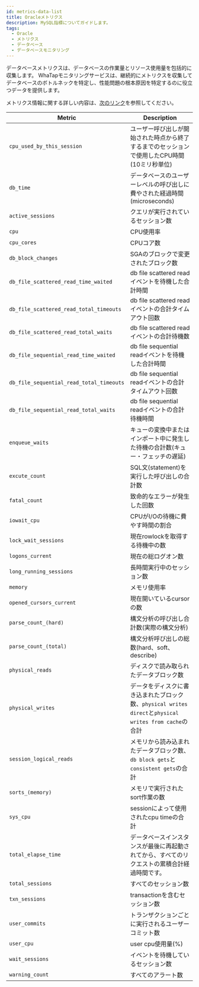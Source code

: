 ```yaml
---
id: metrics-data-list
title: Oracleメトリクス
description: MySQL指標についてガイドします。
tags:
  - Oracle
  - メトリクス
  - データベース
  - データベースモニタリング
---
```


データベースメトリクスは、データベースの作業量とリソース使用量を包括的に収集します。 WhaTapモニタリングサービスは、継続的にメトリクスを収集してデータベースのボトルネックを特定し、性能問題の根本原因を特定するのに役立つデータを提供します。

メトリクス情報に関する詳しい内容は、[次のリンク](https://docs.oracle.com/)を参照してください。

<div class='metric'>

| Metric                                   | Description                                                                   |
| ---------------------------------------- | ----------------------------------------------------------------------------- |
| `cpu_used_by_this_session`               | ユーザー呼び出しが開始された時点から終了するまでのセッションで使用したCPU時間(10ミリ秒単位)                             |
| `db_time`                                | データベースのユーザーレベルの呼び出しに費やされた経過時間(microseconds)                                   |
| `active_sessions`                        | クエリが実行されているセッション数                                                             |
| `cpu`                                    | CPU使用率                                                                        |
| `cpu_cores`                              | CPUコア数                                                                        |
| `db_block_changes`                       | SGAのブロックで変更されたブロック数                                                           |
| `db_file_scattered_read_time_waited`     | db file scattered readイベントを待機した合計時間                                           |
| `db_file_scattered_read_total_timeouts`  | db file scattered readイベントの合計タイムアウト回数                                         |
| `db_file_scattered_read_total_waits`     | db file scattered readイベントの合計待機数                                              |
| `db_file_sequential_read_time_waited`    | db file sequential readイベントを待機した合計時間                                          |
| `db_file_sequential_read_total_timeouts` | db file sequential readイベントの合計タイムアウト回数                                        |
| `db_file_sequential_read_total_waits`    | db file sequential readイベントの合計待機時間                                            |
| `enqueue_waits`                          | キューの変換中またはインポート中に発生した待機の合計数(キュー・フェッチの遅延)                                      |
| `excute_count`                           | SQL文(statement)を実行した呼び出しの合計数                                                  |
| `fatal_count`                            | 致命的なエラーが発生した回数                                                                |
| `iowait_cpu`                             | CPUがI/Oの待機に費やす時間の割合                                                           |
| `lock_wait_sessions`                     | 現在rowlockを取得する待機中の数                                                           |
| `logons_current`                         | 現在の総ログオン数                                                                     |
| `long_running_sessions`                  | 長時間実行中のセッション数                                                                 |
| `memory`                                 | メモリ使用率                                                                        |
| `opened_cursors_current`                 | 現在開いているcursorの数                                                               |
| `parse_count_(hard)`                     | 構文分析の呼び出し合計数(実際の構文分析)                                                         |
| `parse_count_(total)`                    | 構文分析呼び出しの総数(hard、soft、describe)                                               |
| `physical_reads`                         | ディスクで読み取られたデータブロック数                                                           |
| `physical_writes`                        | データをディスクに書き込まれたブロック数、`physical writes direct`と`physical writes from cache`の合計 |
| `session_logical_reads`                  | メモリから読み込まれたデータブロック数、`db block gets`と`consistent gets`の合計                      |
| `sorts_(memory)`                         | メモリで実行されたsort作業の数                                                             |
| `sys_cpu`                                | sessionによって使用されたcpu timeの合計                                                   |
| `total_elapse_time`                      | データベースインスタンスが最後に再起動されてから、すべてのリクエストの累積合計経過時間です。                                |
| `total_sessions`                         | すべてのセッション数                                                                    |
| `txn_sessions`                           | transactionを含むセッション数                                                          |
| `user_commits`                           | トランザクションごとに実行されるユーザーコミット数                                                     |
| `user_cpu`                               | user cpu使用量(%)                                                                |
| `wait_sessions`                          | イベントを待機しているセッション数                                                             |
| `warning_count`                          | すべてのアラート数                                                                     |

</div>
